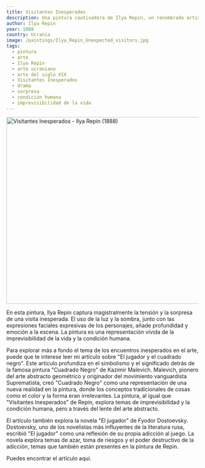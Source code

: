 ```yaml
---
title: Visitantes Inesperados
description: Una pintura cautivadora de Ilya Repin, un renombrado artista ucraniano. La pintura, ambientada en una casa rural ucraniana, representa el dramático encuentro entre los habitantes y sus visitantes inesperados. El uso magistral de la luz y la sombra de Repin, junto con las expresiones faciales expresivas de los personajes, crea una escena llena de tensión y sorpresa. La pintura es una profunda exploración de la condición humana, destacando temas de sorpresa, tensión y la imprevisibilidad de la vida. Sirve como una poderosa metáfora visual para los giros inesperados que la vida puede tomar, lo que la convierte en una obra significativa en el ámbito del arte del siglo XIX.
author: Ilya Repin
year: 1888
country: Ucrania
image: /paintings/Ilya_Repin_Unexpected_visitors.jpg
tags:
  - pintura
  - arte
  - Ilya Repin
  - arte ucraniano
  - arte del siglo XIX
  - Visitantes Inesperados
  - drama
  - sorpresa
  - condición humana
  - imprevisibilidad de la vida
---
```


<Image className="w-full" width="1080" height="489" src="/paintings/Ilya_Repin_Unexpected_visitors.jpg"
       alt="Visitantes Inesperados - Ilya Repin (1888)"
       caption="Visitantes Inesperados - Ilya Repin (1888)"/>

En esta pintura, Ilya Repin captura magistralmente la tensión y la sorpresa de una visita inesperada. El uso de la luz y la sombra, junto con las expresiones faciales expresivas de los personajes, añade profundidad y emoción a la escena. La pintura es una representación vívida de la imprevisibilidad de la vida y la condición humana.

Para explorar más a fondo el tema de los encuentros inesperados en el arte, puede que te interese leer mi artículo sobre "El jugador y el cuadrado negro". Este artículo profundiza en el simbolismo y el significado detrás de la famosa pintura "Cuadrado Negro" de Kazimir Malevich. Malevich, pionero del arte abstracto geométrico y originador del movimiento vanguardista Suprematista, creó "Cuadrado Negro" como una representación de una nueva realidad en la pintura, donde los conceptos tradicionales de cosas como el color y la forma eran irrelevantes. La pintura, al igual que "Visitantes Inesperados" de Repin, explora temas de imprevisibilidad y la condición humana, pero a través del lente del arte abstracto.

El artículo también explora la novela "El jugador" de Fyodor Dostoevsky. Dostoevsky, uno de los novelistas más influyentes de la literatura rusa, escribió "El jugador" como una reflexión de su propia adicción al juego. La novela explora temas de azar, toma de riesgos y el poder destructivo de la adicción, temas que también están presentes en la pintura de Repin.

Puedes encontrar el artículo <Link href="/posts/the-gambler-and-the-black-square">aquí</Link>.
